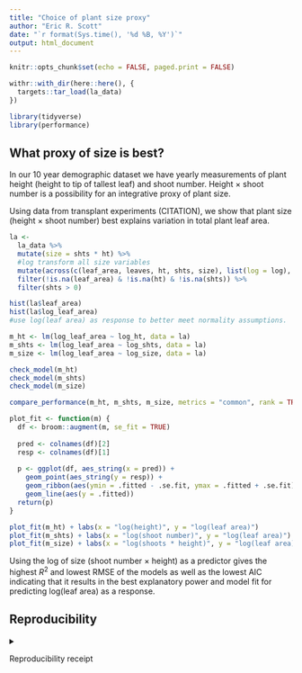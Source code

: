 ```yaml
---
title: "Choice of plant size proxy"
author: "Eric R. Scott"
date: "`r format(Sys.time(), '%d %B, %Y')`"
output: html_document
---
```


```r
knitr::opts_chunk$set(echo = FALSE, paged.print = FALSE)

withr::with_dir(here::here(), {
  targets::tar_load(la_data)
})

library(tidyverse)
library(performance)
```

## What proxy of size is best?

In our 10 year demographic dataset we have yearly measurements of plant height (height to tip of tallest leaf) and shoot number.
Height $\times$ shoot number is a possibility for an integrative proxy of plant size.

Using data from transplant experiments (CITATION), we show that plant size (height $\times$ shoot number) best explains variation in total plant leaf area.

```r
la <- 
  la_data %>% 
  mutate(size = shts * ht) %>% 
  #log transform all size variables
  mutate(across(c(leaf_area, leaves, ht, shts, size), list(log = log), .names = "{.fn}_{.col}")) %>% 
  filter(!is.na(leaf_area) & !is.na(ht) & !is.na(shts)) %>% 
  filter(shts > 0)
```

```r
hist(la$leaf_area)
hist(la$log_leaf_area)
#use log(leaf area) as response to better meet normality assumptions.
```

```r
m_ht <- lm(log_leaf_area ~ log_ht, data = la)
m_shts <- lm(log_leaf_area ~ log_shts, data = la)
m_size <- lm(log_leaf_area ~ log_size, data = la)
```

```r
check_model(m_ht)
check_model(m_shts)
check_model(m_size)
```

```r
compare_performance(m_ht, m_shts, m_size, metrics = "common", rank = TRUE)
```

```r
plot_fit <- function(m) {
  df <- broom::augment(m, se_fit = TRUE)
  
  pred <- colnames(df)[2]
  resp <- colnames(df)[1]
  
  p <- ggplot(df, aes_string(x = pred)) +
    geom_point(aes_string(y = resp)) + 
    geom_ribbon(aes(ymin = .fitted - .se.fit, ymax = .fitted + .se.fit), alpha = 0.4) +
    geom_line(aes(y = .fitted))
  return(p)
}
```

```r
plot_fit(m_ht) + labs(x = "log(height)", y = "log(leaf area)")
plot_fit(m_shts) + labs(x = "log(shoot number)", y = "log(leaf area)")
plot_fit(m_size) + labs(x = "log(shoots * height)", y = "log(leaf area)")
```

Using the log of size (shoot number $\times$ height) as a predictor gives the highest $R^2$ and lowest RMSE of the models as well as the lowest AIC indicating that it results in the best explanatory power and model fit for predicting log(leaf area) as a response.

## Reproducibility

<details>

<summary>

Reproducibility receipt

</summary>

```r
## datetime
Sys.time()

## repository
if(requireNamespace('git2r', quietly = TRUE)) {
  git2r::repository()
} else {
  c(
    system2("git", args = c("log", "--name-status", "-1"), stdout = TRUE),
    system2("git", args = c("remote", "-v"), stdout = TRUE)
  )
}

## session info
sessionInfo()
```

</details>
